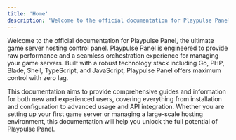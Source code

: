 ```yaml
---
title: 'Home'
description: 'Welcome to the official documentation for Playpulse Panel, the ultimate game server hosting control panel.'
---
```


Welcome to the official documentation for Playpulse Panel, the ultimate game server hosting control panel. Playpulse Panel is engineered to provide raw performance and a seamless orchestration experience for managing your game servers. Built with a robust technology stack including Go, PHP, Blade, Shell, TypeScript, and JavaScript, Playpulse Panel offers maximum control with zero lag.

This documentation aims to provide comprehensive guides and information for both new and experienced users, covering everything from installation and configuration to advanced usage and API integration. Whether you are setting up your first game server or managing a large-scale hosting environment, this documentation will help you unlock the full potential of Playpulse Panel.
